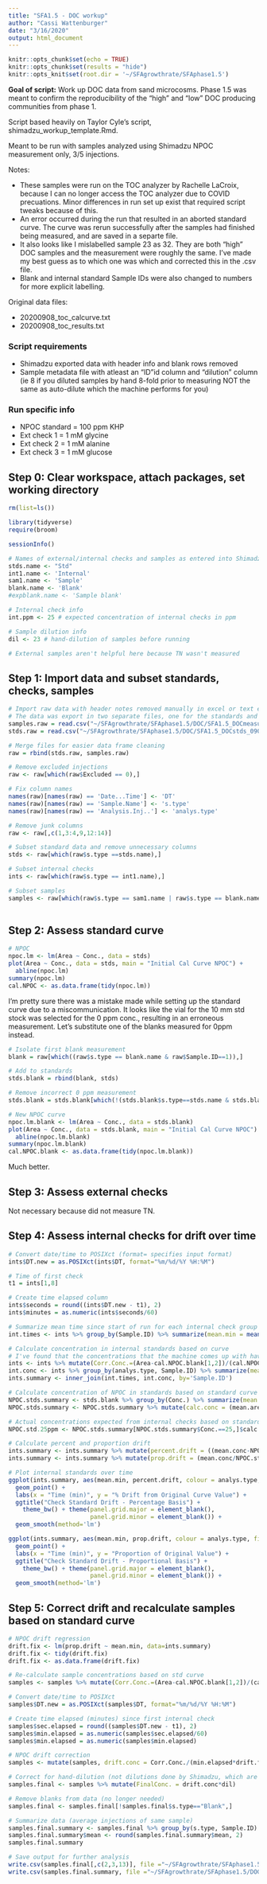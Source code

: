 ```yaml
---
title: "SFA1.5 - DOC workup"
author: "Cassi Wattenburger"
date: "3/16/2020"
output: html_document
---
```


```r
knitr::opts_chunk$set(echo = TRUE)
knitr::opts_chunk$set(results = "hide")
knitr::opts_knit$set(root.dir = '~/SFAgrowthrate/SFAphase1.5')
```

**Goal of script:** Work up DOC data from sand microcosms. Phase 1.5 was meant to confirm the reproducibility of the "high" and "low" DOC producing communities from phase 1.

Script based heavily on Taylor Cyle's script, shimadzu_workup_template.Rmd.

Meant to be run with samples analyzed using Shimadzu NPOC measurement only, 3/5 injections.

Notes: 

* These samples were run on the TOC analyzer by Rachelle LaCroix, because I can no longer access the TOC analyzer due to COVID precuations. Minor differences in run set up exist that required script tweaks because of this.
* An error occurred during the run that resulted in an aborted standard curve. The curve was rerun successfully after the samples had finished being measured, and are saved in a separte file.
* It also looks like I mislabelled sample 23 as 32. They are both "high" DOC samples and the measurement were roughly the same. I've made my best guess as to which one was which and corrected this in the .csv file.
* Blank and internal standard Sample IDs were also changed to numbers for more explicit labelling.

Original data files:

* 20200908_toc_calcurve.txt
* 20200908_toc_results.txt

### Script requirements
* Shimadzu exported data with header info and blank rows removed
* Sample metadata file with atleast an "ID"id column and "dilution" column (ie 8 if you diluted samples by hand 8-fold prior to measuring NOT the same as auto-dilute which the machine performs for you)

### Run specific info
* NPOC standard = 100 ppm KHP
* Ext check 1 = 1 mM glycine
* Ext check 2 = 1 mM alanine
* Ext check 3 = 1 mM glucose

## Step 0: Clear workspace, attach packages, set working directory
```r
rm(list=ls())

library(tidyverse)
require(broom)
```

```r
sessionInfo()
```

```r
# Names of external/internal checks and samples as entered into Shimadzu software
stds.name <- "Std"
int1.name <- 'Internal'
sam1.name <- 'Sample'
blank.name <- 'Blank'
#expblank.name <- 'Sample blank'

# Internal check info
int.ppm <- 25 # expected concentration of internal checks in ppm

# Sample dilution info
dil <- 23 # hand-dilution of samples before running

# External samples aren't helpful here because TN wasn't measured
```

## Step 1: Import data and subset standards, checks, samples
```r
# Import raw data with header notes removed manually in excel or text editor
# The data was export in two separate files, one for the standards and one for the samples
samples.raw = read.csv("~/SFAgrowthrate/SFAphase1.5/DOC/SFA1.5_DOCmeasurements_090820.csv")
stds.raw = read.csv("~/SFAgrowthrate/SFAphase1.5/DOC/SFA1.5_DOCstds_090820.csv")

# Merge files for easier data frame cleaning
raw = rbind(stds.raw, samples.raw)

# Remove excluded injections
raw <- raw[which(raw$Excluded == 0),]

# Fix column names
names(raw)[names(raw) == 'Date...Time'] <- 'DT'
names(raw)[names(raw) == 'Sample.Name'] <- 's.type'
names(raw)[names(raw) == 'Analysis.Inj..'] <- 'analys.type'

# Remove junk columns
raw <- raw[,c(1,3:4,9,12:14)]

# Subset standard data and remove unnecessary columns
stds <- raw[which(raw$s.type ==stds.name),]

# Subset internal checks
ints <- raw[which(raw$s.type == int1.name),]

# Subset samples
samples <- raw[which(raw$s.type == sam1.name | raw$s.type == blank.name),]
                       
```

## Step 2: Assess standard curve
```r
# NPOC
npoc.lm <- lm(Area ~ Conc., data = stds)
plot(Area ~ Conc., data = stds, main = "Initial Cal Curve NPOC") +
  abline(npoc.lm)
summary(npoc.lm)
cal.NPOC <- as.data.frame(tidy(npoc.lm))
```
I'm pretty sure there was a mistake made while setting up the standard curve due to a miscommunication. It looks like the vial for the 10 mm std stock was selected for the 0 ppm conc., resulting in an erroneous measurement. Let's substitute one of the blanks measured for 0ppm instead.

```r
# Isolate first blank measurement
blank = raw[which((raw$s.type == blank.name & raw$Sample.ID==1)),]

# Add to standards
stds.blank = rbind(blank, stds)

# Remove incorrect 0 ppm measurement
stds.blank = stds.blank[which(!(stds.blank$s.type==stds.name & stds.blank$Conc.==0)),]

# New NPOC curve
npoc.lm.blank <- lm(Area ~ Conc., data = stds.blank)
plot(Area ~ Conc., data = stds.blank, main = "Initial Cal Curve NPOC") +
  abline(npoc.lm.blank)
summary(npoc.lm.blank)
cal.NPOC.blank <- as.data.frame(tidy(npoc.lm.blank))
```

Much better.

## Step 3: Assess external checks

Not necessary because did not measure TN.

## Step 4: Assess internal checks for drift over time
```r
# Convert date/time to POSIXct (format= specifies input format)
ints$DT.new = as.POSIXct(ints$DT, format="%m/%d/%Y %H:%M")

# Time of first check
t1 = ints[1,8]

# Create time elapsed column
ints$seconds = round((ints$DT.new - t1), 2)
ints$minutes = as.numeric(ints$seconds/60)

# Summarize mean time since start of run for each internal check group
int.times <- ints %>% group_by(Sample.ID) %>% summarize(mean.min = mean(minutes)) # this is broken for some reason, it's taking the whole avg not by grp

# Calculate concentration in internal standards based on curve
# I've found that the concentrations that the machine comes up with have no relationship to the standard curve for some reason
ints <- ints %>% mutate(Corr.Conc.=(Area-cal.NPOC.blank[1,2])/(cal.NPOC.blank[2,2]))
int.conc <- ints %>% group_by(analys.type, Sample.ID) %>% summarize(mean.conc = mean(Corr.Conc.))
ints.summary <- inner_join(int.times, int.conc, by='Sample.ID')

# Calculate concentration of NPOC in standards based on standard curve
NPOC.stds.summary <- stds.blank %>% group_by(Conc.) %>% summarize(mean.area = mean(Area))
NPOC.stds.summary <- NPOC.stds.summary %>% mutate(calc.conc = (mean.area-cal.NPOC.blank[1,2])/cal.NPOC.blank[2,2])

# Actual concentrations expected from internal checks based on standard curves
NPOC.std.25ppm <- NPOC.stds.summary[NPOC.stds.summary$Conc.==25,]$calc.conc

# Calculate percent and proportion drift
ints.summary <- ints.summary %>% mutate(percent.drift = ((mean.conc-NPOC.std.25ppm)/NPOC.std.25ppm)*100)
ints.summary <- ints.summary %>% mutate(prop.drift = (mean.conc/NPOC.std.25ppm))

# Plot internal standards over time
ggplot(ints.summary, aes(mean.min, percent.drift, colour = analys.type, fill = analys.type)) + 
  geom_point() +
  labs(x = "Time (min)", y = "% Drift from Original Curve Value") +
  ggtitle("Check Standard Drift - Percentage Basis") + 
    theme_bw() + theme(panel.grid.major = element_blank(), 
                       panel.grid.minor = element_blank()) +
  geom_smooth(method='lm')

ggplot(ints.summary, aes(mean.min, prop.drift, colour = analys.type, fill = analys.type)) + 
  geom_point() +
  labs(x = "Time (min)", y = "Proportion of Original Value") +
  ggtitle("Check Standard Drift - Proportional Basis") + 
    theme_bw() + theme(panel.grid.major = element_blank(), 
                       panel.grid.minor = element_blank()) +
  geom_smooth(method='lm')
```

## Step 5: Correct drift and recalculate samples based on standard curve

```r
# NPOC drift regression
drift.fix <- lm(prop.drift ~ mean.min, data=ints.summary)
drift.fix <- tidy(drift.fix)
drift.fix <- as.data.frame(drift.fix)

# Re-calculate sample concentrations based on std curve
samples <- samples %>% mutate(Corr.Conc.=(Area-cal.NPOC.blank[1,2])/(cal.NPOC.blank[2,2]))

# Convert date/time to POSIXct
samples$DT.new = as.POSIXct(samples$DT, format="%m/%d/%Y %H:%M")

# Create time elapsed (minutes) since first internal check
samples$sec.elapsed = round((samples$DT.new - t1), 2)
samples$min.elapsed = as.numeric(samples$sec.elapsed/60)
samples$min.elapsed = as.numeric(samples$min.elapsed)

# NPOC drift correction
samples <- mutate(samples, drift.conc = Corr.Conc./(min.elapsed*drift.fix[2,2]+drift.fix[1,2]))

# Correct for hand-dilution (not dilutions done by Shimadzu, which are already accounted for)
samples.final <- samples %>% mutate(FinalConc. = drift.conc*dil) 

# Remove blanks from data (no longer needed)
samples.final <- samples.final[!samples.final$s.type=="Blank",]

# Summarize data (average injections of same sample)
samples.final.summary <- samples.final %>% group_by(s.type, Sample.ID) %>% summarize(mean = mean(FinalConc.), stdv=sd(FinalConc.))
samples.final.summary$mean <- round(samples.final.summary$mean, 2)
samples.final.summary
```

```r
# Save output for further analysis
write.csv(samples.final[,c(2,3,13)], file ="~/SFAgrowthrate/SFAphase1.5/DOC/SFA1.5_DOCprocessed.csv", row.names = FALSE)
write.csv(samples.final.summary, file ="~/SFAgrowthrate/SFAphase1.5/DOC/SFA1.5_DOCsummary.csv", row.names = FALSE)

```